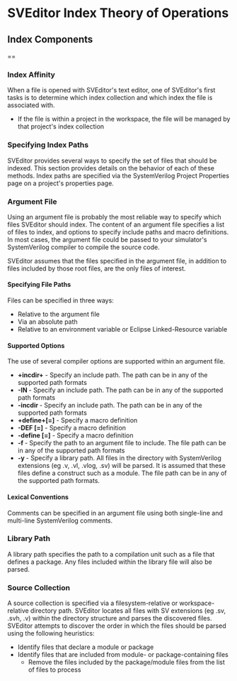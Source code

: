 = SVEditor Index Theory of Operations =

== Index Components ==

== 

=== Index Affinity ===
When a file is opened with SVEditor's text editor, one of SVEditor's first tasks is to determine which index collection and which index the file is associated with.
* If the file is within a project in the workspace, the file will be managed by that project's index collection
 

=== Specifying Index Paths ===
SVEditor provides several ways to specify the set of files that should be indexed. This section provides details on the behavior of each of these methods. Index paths are specified via the SystemVerilog Project Properties page on a project's properties page.


=== Argument File ===
Using an argument file is probably the most reliable way to specify which files SVEditor should index. The content of an argument file specifies a list of files to index, and options to specify include paths and macro definitions. In most cases, the argument file could be passed to your simulator's SystemVerilog compiler to compile the source code.

SVEditor assumes that the files specified in the argument file, in addition to files included by those root files, are the only files of interest.

==== Specifying File Paths ====
Files can be specified in three ways:
* Relative to the argument file
* Via an absolute path
* Relative to an environment variable or Eclipse Linked-Resource variable


==== Supported Options ====
The use of several compiler options are supported within an argument file.

* <b>+incdir+<path></b> - Specify an include path. The path can be in any of the supported path formats
* <b>-IN <path></b> - Specify an include path. The path can be in any of the supported path formats
* <b>-incdir <path></b> - Specify an include path. The path can be in any of the supported path formats
* <b>+define+<name>[=<value>]</b> - Specify a macro definition
* <b>-DEF <name>[=<value>]</b> - Specify a macro definition
* <b>-define <name>[=<value>]</b> - Specify a macro definition
* <b>-f <file></b> - Specify the path to an argument file to include. The file path can be in any of the supported path formats
* <b>-y <path></b> - Specify a library path. All files in the directory with SystemVerilog extensions (eg .v, .vl, .vlog, .sv) will be parsed. It is assumed that these files define a construct such as a module. The file path can be in any of the supported path formats.


==== Lexical Conventions ====
Comments can be specified in an argument file using both single-line and multi-line SystemVerilog comments.

=== Library Path ===
A library path specifies the path to a compilation unit such as a file that defines a package. Any files included within the library file will also be parsed. 

=== Source Collection ===
A source collection is specified via a filesystem-relative or workspace-relative directory path. SVEditor locates all files with SV extensions (eg .sv, .svh, .v) within the directory structure and parses the discovered files. SVEditor attempts to discover the order in which the files should be parsed using the following heuristics:
* Identify files that declare a module or package
* Identify files that are included from module- or package-containing files
** Remove the files included by the package/module files from the list of files to process

 


